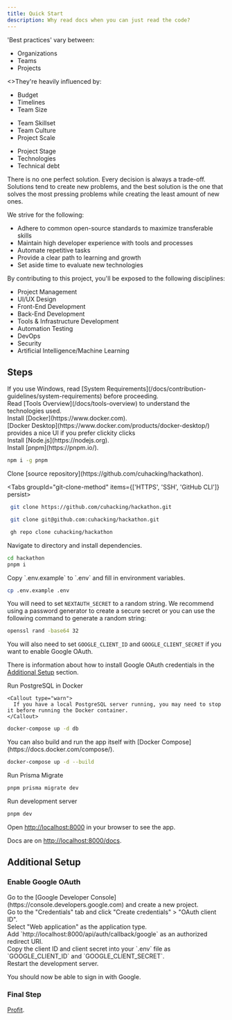 ```yaml
---
title: Quick Start
description: Why read docs when you can just read the code?
---
```



<Callout title="Preface">
    'Best practices' vary between:
    <ul>
      <li>Organizations</li>
      <li>Teams</li>
      <li>Projects</li>
    </ul>
    <>They're heavily influenced by:</>
<section className="flex flex-row gap-4">
  <ul>
    <li>Budget</li>
    <li>Timelines</li>
    <li>Team Size</li>
  </ul>
  <ul>
    <li>Team Skillset</li>
    <li>Team Culture</li>
    <li>Project Scale</li>
  </ul>
  <ul>
    <li>Project Stage</li>
    <li>Technologies</li>
    <li>Technical debt</li>
  </ul>
</section>

There is no one perfect solution. Every decision is always a trade-off. Solutions tend to create new problems, and the best solution is the one that solves the most pressing problems while creating the least amount of new ones.

We strive for the following:

- Adhere to common open-source standards to maximize transferable skills
- Maintain high developer experience with tools and processes
- Automate repetitive tasks
- Provide a clear path to learning and growth
- Set aside time to evaluate new technologies

By contributing to this project, you'll be exposed to the following disciplines:

- Project Management
- UI/UX Design
- Front-End Development
- Back-End Development
- Tools & Infrastructure Development
- Automation Testing
- DevOps
- Security
- Artificial Intelligence/Machine Learning

</Callout>

## Steps

<Callout type="warn" title="Woah there 10xer, just a moment!">
If you use Windows, read [System
Requirements](/docs/contribution-guidelines/system-requirements) before
proceeding.
</Callout>

<div className="steps">
  <div className="step">
    Read [Tools Overview](/docs/tools-overview) to understand the technologies used.
  </div>

  <div className="step">
    Install [Docker](https://www.docker.com).
  </div>
  [Docker Desktop](https://www.docker.com/products/docker-desktop/) provides a
  nice UI if you prefer clickity clicks
  <div className="step">
    Install [Node.js](https://nodejs.org).
  </div>
  <div className="step">
    Install [pnpm](https://pnpm.io/).

```sh title="Terminal"
npm i -g pnpm
```

</div>
<div className="step">
Clone [source repository](https://github.com/cuhacking/hackathon).

<Tabs groupId="git-clone-method" items={['HTTPS', 'SSH', 'GitHub CLI']} persist>
  <Tab value="HTTPS">

```sh title="Terminal"
 git clone https://github.com/cuhacking/hackathon.git
```

</Tab>
<Tab value="SSH">

```sh title="Terminal"
 git clone git@github.com:cuhacking/hackathon.git
```

</Tab>
<Tab value="GitHub CLI">

```sh title="Terminal"
 gh repo clone cuhacking/hackathon
```

</Tab>
</Tabs>

  </div>
  <div className="step">
    Navigate to directory and install dependencies.

```bash
cd hackathon
pnpm i
```

  </div>

  <div className="step">
Copy `.env.example` to `.env` and fill in environment variables.

```sh title="Terminal"
cp .env.example .env
```

You will need to set `NEXTAUTH_SECRET` to a random string.
We recommend using a password generator to create a secure secret or you can use the following command to generate a random string:

```bash
openssl rand -base64 32
```

You will also need to set `GOOGLE_CLIENT_ID` and `GOOGLE_CLIENT_SECRET` if you want to enable Google OAuth.

There is information about how to install Google OAuth credentials in the [Additional Setup](#additional-setup) section.

  </div>
<div className="step">
Run PostgreSQL in Docker

    <Callout type="warn">
      If you have a local PostgreSQL server running, you may need to stop it before running the Docker container.
    </Callout>

```sh title="Terminal"
docker-compose up -d db
```

<Callout >
You can also build and run the app itself with [Docker Compose](https://docs.docker.com/compose/).

```sh title="Terminal"
docker-compose up -d --build
```

</Callout>
</div>

<div className="step">
Run Prisma Migrate

```sh title="Terminal"
pnpm prisma migrate dev
```

</div>

<div className="step">
Run development server

```sh title="Terminal"
pnpm dev
```

</div>

Open [http://localhost:8000](http://localhost:8000) in your browser to see the app.

Docs are on [http://localhost:8000/docs](http://localhost:8000/docs).

</div>

## Additional Setup

### Enable Google OAuth

<div className="steps">
  <div className="step">
    Go to the [Google Developer Console](https://console.developers.google.com)
    and create a new project.
  </div>
  <div className="step">
    Go to the "Credentials" tab and click "Create credentials" > "OAuth client
    ID".
  </div>
  <div className="step">Select "Web application" as the application type.</div>
  <div className="step">
    Add `http://localhost:8000/api/auth/callback/google` as an authorized
    redirect URI.
  </div>
  <div className="step">
    Copy the client ID and client secret into your `.env` file as
    `GOOGLE_CLIENT_ID` and `GOOGLE_CLIENT_SECRET`.
  </div>
  <div className="step">Restart the development server.</div>
</div>

You should now be able to sign in with Google.

### Final Step

[Profit](https://www.youtube.com/watch?v=dQw4w9WgXcQ).

